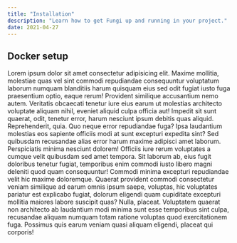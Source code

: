 ```yaml
---
title: "Installation"
description: "Learn how to get Fungi up and running in your project."
date: 2021-04-27
---
```


## Docker setup

Lorem ipsum dolor sit amet consectetur adipisicing elit. Maxime mollitia,
molestiae quas vel sint commodi repudiandae consequuntur voluptatum laborum
numquam blanditiis harum quisquam eius sed odit fugiat iusto fuga praesentium
optio, eaque rerum! Provident similique accusantium nemo autem. Veritatis
obcaecati tenetur iure eius earum ut molestias architecto voluptate aliquam
nihil, eveniet aliquid culpa officia aut! Impedit sit sunt quaerat, odit,
tenetur error, harum nesciunt ipsum debitis quas aliquid. Reprehenderit,
quia. Quo neque error repudiandae fuga? Ipsa laudantium molestias eos
sapiente officiis modi at sunt excepturi expedita sint? Sed quibusdam
recusandae alias error harum maxime adipisci amet laborum. Perspiciatis
minima nesciunt dolorem! Officiis iure rerum voluptates a cumque velit
quibusdam sed amet tempora. Sit laborum ab, eius fugit doloribus tenetur
fugiat, temporibus enim commodi iusto libero magni deleniti quod quam
consequuntur! Commodi minima excepturi repudiandae velit hic maxime
doloremque. Quaerat provident commodi consectetur veniam similique ad
earum omnis ipsum saepe, voluptas, hic voluptates pariatur est explicabo
fugiat, dolorum eligendi quam cupiditate excepturi mollitia maiores labore
suscipit quas? Nulla, placeat. Voluptatem quaerat non architecto ab laudantium
modi minima sunt esse temporibus sint culpa, recusandae aliquam numquam
totam ratione voluptas quod exercitationem fuga. Possimus quis earum veniam
quasi aliquam eligendi, placeat qui corporis!

